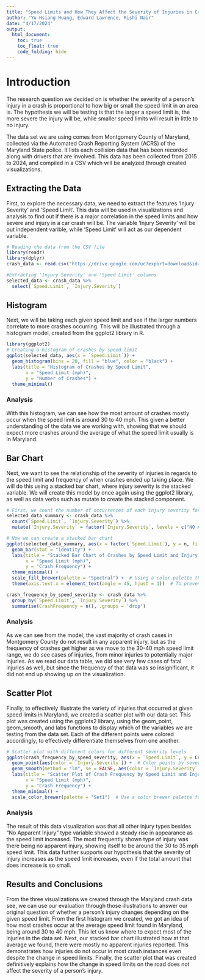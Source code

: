 ```yaml
---
title: "Speed Limits and How They Affect the Severity of Injuries in Car Crashes"
author: "Yu-Hsiang Huang, Edward Lawrence, Rishi Nair"
date: "4/17/2024"
output: 
  html_document:
    toc: true
    toc_float: true
    code_folding: hide
---
```


# Introduction

The research question we decided on is whether the severity of a person's injury in a crash is proportional to how big or small the speed limit in an area is. The hypothesis we will be testing is that the larger a speed limit is, the more severe the injury will be, while smaller speed limits will result in little to no injury.

The data set we are using comes from Montgomery County of Maryland, collected via the Automated Crash Reporting System (ACRS) of the Maryland State police. It lists each collision data that has been recorded along with drivers that are involved. This data has been collected from 2015 to 2024, and compiled in a CSV which will be analyzed through created visualizations.

## Extracting the Data

First, to explore the necessary data, we need to extract the features 'Injury Severity' and 'Speed Limit'. This data will be used in visualizations and analysis to find out if there is a major correlation in the speed limits and how severe and injury in a car crash will be. The variable 'Injury Severity' will be out independent varible, while 'Speed Limit' will act as our dependent variable.

```r
# Reading the data from the CSV file
library(readr)
library(dplyr)
crash_data <- read.csv("https://drive.google.com/uc?export=download&id=1v748QiHtEVjUoB67n4worBFm5O3YNm3J")

#Extracting 'Injury Severity' and 'Speed Limit' columns
selected_data <- crash_data %>%
  select(`Speed.Limit`, `Injury.Severity`)
```

## Histogram

Next, we will be taking each given speed limit and see if the larger numbers correlate to more crashes occurring. This will be illustrated through a histogram model, created from the ggplot2 library in R.

```r
library(ggplot2)
# Creating a histogram of crashes by speed limit
ggplot(selected_data, aes(x = `Speed.Limit`)) +  
  geom_histogram(bins = 20, fill = "blue", color = "black") +
  labs(title = "Histogram of Crashes by Speed Limit",
       x = "Speed Limit (mph)",
       y = "Number of Crashes") +
  theme_minimal()
```

### Analysis

With this histogram, we can see how the most amount of crashes mostly occur when the speed limit is around 30 to 40 mph. This given a better understanding of the data we are working with, showing that we should expect more crashes around the average of what the speed limit usually is in Maryland.

## Bar Chart

Next, we want to see the relationship of the severity of injuries in regards to the speed limit and frequency of when crashes ended up taking place. We will do this using a stacked bar chart, where injury severity is the stacked variable. We will create this model by once again using the ggplot2 library, as well as data verbs such as mutate to create the stacked component.

```r
# First, we count the number of occurrences of each injury severity for each speed limit
selected_data_summary <- crash_data %>%
  count(`Speed.Limit`, `Injury.Severity`) %>%
  mutate(`Injury.Severity` = factor(`Injury.Severity`, levels = c("NO APPARENT INJURY", "POSSIBLE INJURY", "SUSPECTED MINOR INJURY", "SUSPECTED SERIOUS INJURY", "FATAL INJURY")))

# Now we can create a stacked bar chart
ggplot(selected_data_summary, aes(x = factor(`Speed.Limit`), y = n, fill = `Injury.Severity`)) +
  geom_bar(stat = "identity") +
  labs(title = "Stacked Bar Chart of Crashes by Speed Limit and Injury Severity",
       x = "Speed Limit (mph)",
       y = "Crash Frequency") +
  theme_minimal() +
  scale_fill_brewer(palette = "Spectral") +  # Using a color palette that is distinct
  theme(axis.text.x = element_text(angle = 45, hjust = 1))  # To prevent overlapping of x labels

crash_frequency_by_speed_severity <- crash_data %>%
  group_by(`Speed.Limit`, `Injury.Severity`) %>%
  summarise(CrashFrequency = n(), .groups = 'drop')
```

### Analysis

As we can see from the model, the vast majority of crash cases in Montgomery County do not result in any apparent injury, but as the frequency of crashes get higher as we move to the 30-40 mph speed limit range, we do see cases of injuries, from minor injuries to potentially major injuries. As we read our data table, we did see very few cases of fatal injuries as well, but since the frequency of that data was so insignificant, it did not end up showing up on the visualization.

## Scatter Plot

Finally, to effectively illustrate the variety of injuries that occurred at given speed limits in Maryland, we created a scatter plot with our data set. This plot was created using the ggplots2 library, using the geom_point, geom_smooth, and labs functions to display which of the variables we are testing from the data set. Each of the different points were colored accordingly, to effectively differentiate themselves from one another.

```r
# Scatter plot with different colors for different severity levels
ggplot(crash_frequency_by_speed_severity, aes(x = `Speed.Limit`, y = CrashFrequency)) +
  geom_point(aes(color = `Injury.Severity`)) +  # Color points by severity
  geom_smooth(method = "lm", se = FALSE, aes(color = `Injury.Severity`, group = `Injury.Severity`)) +  # Add colored regression lines
  labs(title = "Scatter Plot of Crash Frequency by Speed Limit and Injury Severity",
       x = "Speed Limit (mph)",
       y = "Crash Frequency") +
  theme_minimal() +
  scale_color_brewer(palette = "Set1")  # Use a color brewer palette for distinct colors

```

### Analysis

The result of this data visualization was that all other injury types besides "No Apparent Injury" type variable showed a steady rise in appearance as the speed limit increased. The most frequently shown type of injury was there being no apparent injury, showing itself to be around the 30 to 35 mph speed limit. This data further supports our hypothesis that the severity of injury increases as the speed limit increases, even if the total amount that does increase is so small.

## Results and Conclusions

From the three visualizations we created through the Maryland crash data see, we can use our evaluation through those illustrations to answer our original question of whether a person's injury changes depending on the given speed limit. From the first histogram we created, we got an idea of how most crashes occur at the average speed limit found in Maryland, being around 30 to 40 mph. This let us know where to expect most of the injuries in the data set. Next, our stacked bar chart illustrated how at that average we found, there were mostly no apparent injuries reported. This demonstrates how injuries do not occur in most crash instances even despite the change in speed limits. Finally, the scatter plot that was created definitively explains how the change in speed limits on the road does not affect the severity of a person's injury.
